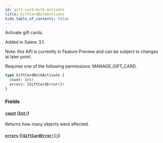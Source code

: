 ```yaml
---
id: gift-card-bulk-activate
title: GiftCardBulkActivate
hide_table_of_contents: false
---
```


Activate gift cards.

Added in Saleor 3.1.

Note: this API is currently in Feature Preview and can be subject to changes at later point.

Requires one of the following permissions: MANAGE_GIFT_CARD.

```graphql
type GiftCardBulkActivate {
  count: Int!
  errors: [GiftCardError!]!
}
```

### Fields

#### [`count`](#) ([`Int!`](../../../developer/api-reference/scalars/int))

Returns how many objects were affected.

#### [`errors`](#) ([`[GiftCardError!]!`](../../../developer/api-reference/objects/gift-card-error))
